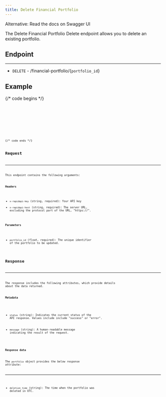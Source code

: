 ```yaml
---
title: Delete Financial Portfolio
---
```



<LinkButton href="https://network-charles.github.io/api-docs-swagger/#/default/delete_financial_portfolio__portfolio_id_">
  Alternative: Read the docs on Swagger UI
</LinkButton>

The Delete Financial Portfolio Delete endpoint allows you to delete an existing portfolio.

## Endpoint

---

- `DELETE` - /financial-portfolio/{`portfolio_id`}

## Example

{/* code begins */}

<Tabs>
  <TabItem label="Bash">
    <Code code={codeOne} lang="bash" />
  </TabItem>
  <TabItem label="Python">
    <Code code={codeTwo} lang="python" />
  </TabItem>
  <TabItem label="YAML">
    <Code code={codeThree} lang="yaml" />
  </TabItem>
</Tabs>
{/* code ends */}

## Request

---

This endpoint contains the following arguments:

**Headers**

- `x-rapidapi-key` (string, required): Your API key
- `x-rapidapi-host` (string, required): The server URL, excluding the protocol part of the URL, "https://".

**Parameters**

- `portfolio_id` (float, required): The unique identifier of the portfolio to be updated.

## Response

---

The response includes the following attributes, which provide details about the data returned.

**Metadata**

- `status` (string): Indicates the current status of the API response. Values include include "success" or "error".

- `message` (string): A human-readable message indicating the result of the request.

**Response data**

The `portfolio` object provides the below response attribute:

---

- `deletion_time` (string): The time when the portfolio was deleted in UTC.
